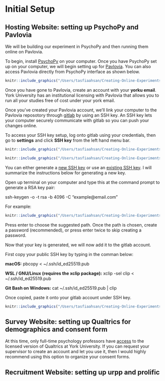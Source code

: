 # Initial Setup

## **Hosting Website:** setting up PsychoPy and Pavlovia

We will be building our experiment in PsychoPy and then running them online on Pavlovia. 

To begin, install [PsychoPy](https://www.psychopy.org) on your computer. Once you have PsychoPy set up on your computer, we will begin setting up for [Pavlovia](https://www.pavlovia.org). You can also access Pavlovia directly from PsychoPy interface as shown below.

```r
knitr::include_graphics("/Users/tasfiaahsan/Creating-Online-Experiments-with-PsychoPy/images/logging-pavlovia.png")
```

Once you have gone to Pavlovia, create an account with your **yorku email**. York University has an institutional licensing with Pavlovia that allows you to run all your studies free of cost under your york email. 

Once you've created your Pavlovia account, we'll link your computer to the Pavlovia reposotory through [gitlab](https://gitlab.pavlovia.org/) by using an SSH key. An SSH key lets your computer securely communicate with gitlab so you can push your changes online. 

To access your SSH key setup, log onto gitlab using your credentials, then go to __settings__ and click __SSH key__ from the left hand menu bar.

```r
knitr::include_graphics("/Users/tasfiaahsan/Creating-Online-Experiments-with-PsychoPy/images/settings.png")
```

```r
knitr::include_graphics("/Users/tasfiaahsan/Creating-Online-Experiments-with-PsychoPy/images/ssh.png")
```

You can either generate a [new SSH key](https://gitlab.pavlovia.org/help/ssh/README#generating-a-new-ssh-key-pair) or use an [existing SSH key](https://gitlab.pavlovia.org/help/ssh/README#locating-an-existing-ssh-key-pair). I will summarize the instructions below for generating a new key. 

Open up terminal on your computer and type this at the command prompt to generate a RSA key pair: 

ssh-keygen -o -t rsa -b 4096 -C "example@email.com"

For example:
```r
knitr::include_graphics("/Users/tasfiaahsan/Creating-Online-Experiments-with-PsychoPy/images/rsakey_generating.png")
```

Press enter to choose the suggested path. Once the path is chosen, create a password (recommended), or press enter twice to skip creating a password. 

Now that your key is generated, we will now add it to the gitlab account.

First copy your public SSH key by typing in the comman below:

**macOS:**
pbcopy < ~/.ssh/id_ed25519.pub

**WSL / GNU/Linux (requires the xclip package):**
xclip -sel clip < ~/.ssh/id_ed25519.pub

**Git Bash on Windows:**
cat ~/.ssh/id_ed25519.pub | clip

Once copied, paste it onto your gitlab account under SSH key.

```r
knitr::include_graphics("/Users/tasfiaahsan/Creating-Online-Experiments-with-PsychoPy/images/ssh_key_paste.png")
```

## **Survey Website:** setting up Qualtrics for demographics and consent form

At this time, only full-time psychology professors have [access](https://psycentre.apps01.yorku.ca/wp/qualtrics/) to the licensed version of Qualtrics at York University. If you can request your supervisor to create an account and let you use it, then I would highly recommend using this option to organize your consent forms.


## **Recruitment Website:** setting up urpp and prolific






